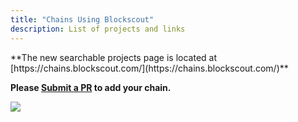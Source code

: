 ```yaml
---
title: "Chains Using Blockscout"
description: List of projects and links
---
```


<Warning>
**The new searchable projects page is located at [https://chains.blockscout.com/](https://chains.blockscout.com/)**

**Please [Submit a PR](https://github.com/blockscout/chainscout) to add your chain.**
</Warning>

<Frame caption="">
  <img src="/images/7c9e5707-image.jpeg" />
</Frame>


